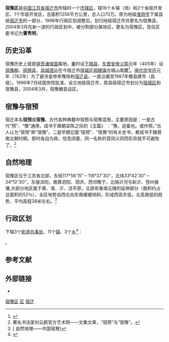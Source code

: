 {{About|中国江苏省宿迁市的市辖区|同名古县|宿预县}}
{{Infobox China County
| county  = 宿豫区
| Photo = 
| Photoname= 
| map = 
| map size = 
| Pinyin   = Sùyù Qū
| Belong = [[江苏省|江苏省]][[宿迁市|宿迁市]]
| Types= [[市辖区|市辖区]]
| admincode = 321311
| founded =2004年
| seat = 
| area = 1256
| area percentage = 
| town = 18
| census yr = 2009
| pop =戶籍人口：70.52万 
| density =  
| web =  
| officer=
| post code=223800
| phone code = 0527
}}
'''宿豫区'''是[[中国|中国]][[江苏省|江苏省]][[宿迁市|宿迁市]]所辖的一个[[市辖区|市辖区]]，辖18个乡镇（场）和2个省级开发区、1个市级开发区，总面积1256平方公里，总人口70万。原为地级[[淮阴市|淮阴市]]下属县级[[宿迁市|宿迁市]]的一部分，1996年行政区划调整后，划归地级宿迁市并更名为宿豫县，2004年3月在新一波的行政区划中，被分割部分属地后，更名为宿豫区。现任区委书记为'''曹秀明'''。

==历史沿革==
宿豫历史上就是[[钟吾|钟吾]][[诸侯国|诸侯国]]属地，[[秦|秦]]时设[[下相县|下相县]]，[[东晋|东晋]][[晋安帝|安帝]][[义熙_(东晋)|义熙]]元年（405年）设[[宿豫郡|宿豫郡]]、[[宿预县|宿预县]]，[[宿预城遗址|县城遗址]]在今宿迁市[[宿城区|宿城区]][[郑楼镇|郑楼镇]]古城山南麓<ref>{{Cite web |url=http://www.zhenglou.gov.cn/Article.aspx?id=40&item=001001002 |title=宿预城遗址碑记 |accessdate=2014-11-10 |author= |date=2012-02-07 |work= |publisher=宿迁市郑楼镇政府网，来源：宿迁市宿城区郑楼镇人民政府所立宿预城遗址碑记 |language=Zh-hans |deadurl=yes |archiveurl=https://web.archive.org/web/20141110153544/http://www.zhenglou.gov.cn/Article.aspx?id=40&item=001001002 |archivedate=2014-11-10 }}</ref>。[[唐朝|唐]][[唐代宗|代宗]][[宝应_(年号)|宝应]]元年（762年）为了避讳皇帝李豫改称[[宿迁县_(唐朝)|宿迁县]]，一直沿袭至1987年撤县建市（县级）。1996年7月经国务院批准，设立地级宿迁市，原县级宿迁市划分为[[宿城区|宿城区]]和宿豫县，2004年3月，宿豫撤县设区。

==宿豫与宿预==
宿迁本名'''宿预'''或'''宿豫'''，古代各种典籍中宿预与宿豫混用，主要原因是：一是古代“预”、“豫”通用，成书于南朝梁陈之际的《玉篇》 ：“豫，逆备也。或作预。”古人认为“宿预”即“宿豫”。二是早期记载“宿预”、“宿豫”的有关史书，都成书于魏晋南北朝时期。那时各自为政，信息闭塞，同一名称的音同义同而形异就不可避免了。<ref >著名书法家刘云鹤官方艺术网——文集文章，“宿预”与“宿豫”。</ref>

==自然地理==
宿豫区位于江苏省北部，东经117°56'15"－118°37'3O"，北纬33°42'30"－34°12'3O"，东接沭阳，南靠泗阳、泗洪，西邻睢宁，北隔沂河与新沂、邳州接壤,大部分地区属于黄、淮、沂、沭平原，北部有鲁南丘陵的延伸部分（面积约占总面积的52％），全区地势自西北向东南缓缓倾斜，形成西高东低，北高南低的趋势，平均高程38米左右。<ref>[ 自然地理——中国宿豫]</ref> 

== 行政区划 ==
{{PAGENAMEBASE}}下辖3个[[街道办事处|街道办事处]]、11个[[行政建制镇|镇]]、3个[[乡_(中华人民共和国)|乡]]<ref>{{PRC admin/ref sgc|32/13/11}}</ref>：

{{PRC admin/children|32/13/11}}。

== 参考文献 ==
{{Wikisource|国务院关于同意江苏省调整宿迁市部分行政区划的批复}}
{{reflist}}

== 外部链接 ==
* {{Official website|http://www.suyu.gov.cn/|name=宿迁市宿豫区人民政府}}

{{宿豫区行政区划}}
{{宿迁市行政区划}}
{{江苏行政区划}}

[[category:宿豫区|]]
[[category:宿迁区县|区]]
[[category:江苏市辖区|宿迁]]